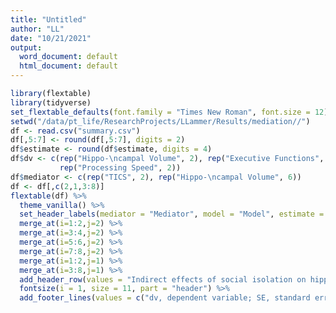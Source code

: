 ```yaml
---
title: "Untitled"
author: "LL"
date: "10/21/2021"
output:
  word_document: default
  html_document: default
---
```


```r
library(flextable)
library(tidyverse)
set_flextable_defaults(font.family = "Times New Roman", font.size = 12)
setwd("/data/pt_life/ResearchProjects/LLammer/Results/mediation//")
df <- read.csv("summary.csv")
df[,5:7] <- round(df[,5:7], digits = 2)
df$estimate <- round(df$estimate, digits = 4)
df$dv <- c(rep("Hippo-\ncampal Volume", 2), rep("Executive Functions", 2), rep("Memory", 2), 
           rep("Processing Speed", 2))
df$mediator <- c(rep("TICS", 2), rep("Hippo-\ncampal Volume", 6))
df <- df[,c(2,1,3:8)]
flextable(df) %>%
  theme_vanilla() %>%
  set_header_labels(mediator = "Mediator", model = "Model", estimate = "Estimate", standard.error = "SE", z.value = "z-value", p_value = "p-value") %>%
  merge_at(i=1:2,j=2) %>% 
  merge_at(i=3:4,j=2) %>% 
  merge_at(i=5:6,j=2) %>% 
  merge_at(i=7:8,j=2) %>% 
  merge_at(i=1:2,j=1) %>% 
  merge_at(i=3:8,j=1) %>%
  add_header_row(values = "Indirect effects of social isolation on hippocampal volume and cognitive functions", colwidths = 8) %>%
  fontsize(i = 1, size = 11, part = "header") %>%
  add_footer_lines(values = c("dv, dependent variable; SE, standard error; n, number of observations; TICS, Trierer Inventar zum chronischen Stress (stress questionnaire)", "model1: corrected for baseline age, change in age and gender", "model2: model1 + hypertension+diabetes+education+BMI+CESD"))
 

```

